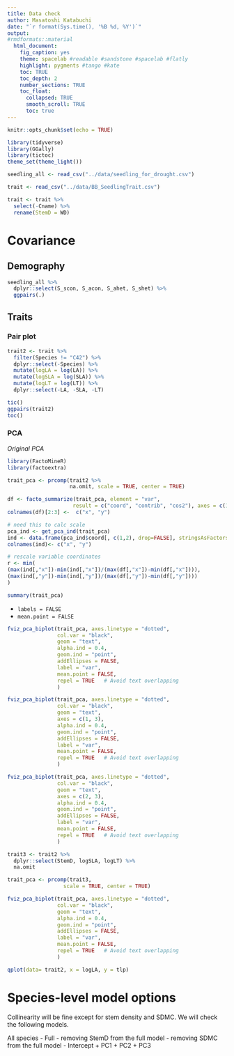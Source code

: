 ```yaml
---
title: Data check
author: Masatoshi Katabuchi
date: "`r format(Sys.time(), '%B %d, %Y')`"
output:
#rmdformats::material
  html_document:
    fig_caption: yes
    theme: spacelab #readable #sandstone #spacelab #flatly
    highlight: pygments #tango #kate
    toc: TRUE
    toc_depth: 2
    number_sections: TRUE
    toc_float:
      collapsed: TRUE
      smooth_scroll: TRUE
      toc: true
---
```


```r
knitr::opts_chunk$set(echo = TRUE)
```

```r
library(tidyverse)
library(GGally)
library(tictoc)
theme_set(theme_light())

seedling_all <- read_csv("../data/seedling_for_drought.csv")

trait <- read_csv("../data/BB_SeedlingTrait.csv")

trait <- trait %>% 
  select(-Cname) %>%
  rename(StemD = WD)


```

# Covariance

## Demography

```r


seedling_all %>%
  dplyr::select(S_scon, S_acon, S_ahet, S_shet) %>%
  ggpairs(.)

```

## Traits

### Pair plot

```r

trait2 <- trait %>%
  filter(Species != "C42") %>%
  dplyr::select(-Species) %>%
  mutate(logLA = log(LA)) %>%
  mutate(logSLA = log(SLA)) %>%
  mutate(logLT = log(LT)) %>%
  dplyr::select(-LA, -SLA, -LT) 

tic()
ggpairs(trait2)
toc()

```

### PCA

*Original PCA*

```r
library(FactoMineR)
library(factoextra)

trait_pca <- prcomp(trait2 %>% 
                    na.omit, scale = TRUE, center = TRUE)

df <- facto_summarize(trait_pca, element = "var", 
                     result = c("coord", "contrib", "cos2"), axes = c(1,2))
colnames(df)[2:3] <-  c("x", "y")

# need this to calc scale
pca_ind <- get_pca_ind(trait_pca)
ind <- data.frame(pca_ind$coord[, c(1,2), drop=FALSE], stringsAsFactors = TRUE)
colnames(ind)<- c("x", "y")

# rescale variable coordinates
r <- min(
(max(ind[,"x"])-min(ind[,"x"])/(max(df[,"x"])-min(df[,"x"]))),
(max(ind[,"y"])-min(ind[,"y"])/(max(df[,"y"])-min(df[,"y"])))
)

```

```r
summary(trait_pca)
```

- `labels = FALSE`
- `mean.point = FALSE`

```r

fviz_pca_biplot(trait_pca, axes.linetype = "dotted", 
                col.var = "black", 
                geom = "text",
                alpha.ind = 0.4, 
                geom.ind = "point",
                addEllipses = FALSE,
                label = "var",
                mean.point = FALSE,
                repel = TRUE   # Avoid text overlapping
                ) 


```

```r
fviz_pca_biplot(trait_pca, axes.linetype = "dotted", 
                col.var = "black", 
                geom = "text",
                axes = c(1, 3),
                alpha.ind = 0.4, 
                geom.ind = "point",
                addEllipses = FALSE,
                label = "var",
                mean.point = FALSE,
                repel = TRUE   # Avoid text overlapping
                ) 
```

```r
fviz_pca_biplot(trait_pca, axes.linetype = "dotted", 
                col.var = "black", 
                geom = "text",
                axes = c(2, 3),
                alpha.ind = 0.4, 
                geom.ind = "point",
                addEllipses = FALSE,
                label = "var",
                mean.point = FALSE,
                repel = TRUE   # Avoid text overlapping
                ) 
```

```r

trait3 <- trait2 %>% 
  dplyr::select(StemD, logSLA, logLT) %>%
  na.omit

trait_pca <- prcomp(trait3,
                  scale = TRUE, center = TRUE)

fviz_pca_biplot(trait_pca, axes.linetype = "dotted", 
                col.var = "black", 
                geom = "text",
                alpha.ind = 0.4, 
                geom.ind = "point",
                addEllipses = FALSE,
                label = "var",
                mean.point = FALSE,
                repel = TRUE   # Avoid text overlapping
                ) 
```

```r
qplot(data= trait2, x = logLA, y = tlp)
```

# Species-level model options

Collinearity will be fine except for stem density and SDMC. We will check the
following models.

All species
  - Full
  - removing StemD from the full model
  - removing SDMC from the full model
  - Intercept + PC1 + PC2 + PC3
